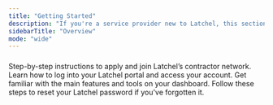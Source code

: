 ```yaml
---
title: "Getting Started"
description: "If you're a service provider new to Latchel, this section is for you. Learn how to access your portal, get familiar with your dashboard, and take the first steps to start receiving work orders."
sidebarTitle: "Overview"
mode: "wide"
---
```


### 

<Card title="A Guide in Joining Latchel Contractor Network" icon="screen-users" iconType="duotone" href="/s/topic/0TO5e000000h9wpGAA/A-Guide-in-Joining-Latchel-Contractor-Network">
  Step-by-step instructions to apply and join Latchel’s contractor network.
</Card>

<CardGroup cols={2}>
  <Card title="Accessing Your Latchel Portal (Service Providers)" icon="person-to-portal" iconType="duotone" href="/s/topic/0TO5e000000h9wpGAA/Accessing-your-Latchel-portal">
    Learn how to log into your Latchel portal and access your account.
  </Card>
  <Card title="An Overview of the Service Provider Dashboard" icon="chalkboard-user" iconType="duotone" href="/s/topic/0TO5e000000h9wpGAA/An-Overview-of-the-Service-Provider-Log-In-Dashboard">
    Get familiar with the main features and tools on your dashboard.
  </Card>
  <Card title="Resetting Your Latchel Password (Service Provider)" icon="shield-keyhole" iconType="duotone" href="/s/topic/0TO5e000000h9wpGAA/Resetting-Your-Latchel-Password-Service-Provider">
    Follow these steps to reset your Latchel password if you've forgotten it.
  </Card>
</CardGroup>